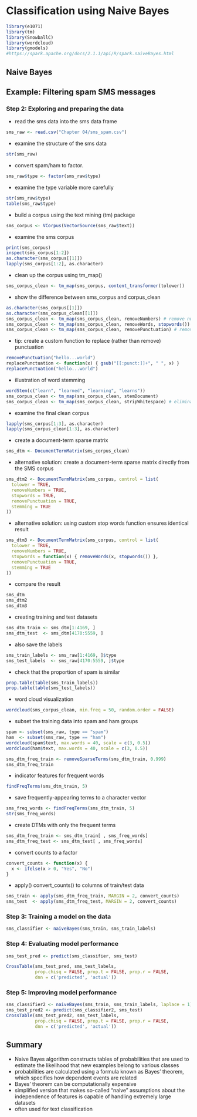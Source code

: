 # Classification using Naive Bayes

```r
library(e1071)
library(tm)
library(SnowballC)
library(wordcloud)
library(gmodels)
#https://spark.apache.org/docs/2.1.1/api/R/spark.naiveBayes.html
```

## Naive Bayes

## Example: Filtering spam SMS messages

### Step 2: Exploring and preparing the data

- read the sms data into the sms data frame

```r
sms_raw <- read.csv("Chapter 04/sms_spam.csv")
```

- examine the structure of the sms data

```r
str(sms_raw)
```

- convert spam/ham to factor.

```r
sms_raw$type <- factor(sms_raw$type)
```

- examine the type variable more carefully

```r
str(sms_raw$type)
table(sms_raw$type)
```

- build a corpus using the text mining (tm) package

```r
sms_corpus <- VCorpus(VectorSource(sms_raw$text))
```

- examine the sms corpus

```r
print(sms_corpus)
inspect(sms_corpus[1:2])
as.character(sms_corpus[[1]])
lapply(sms_corpus[1:2], as.character)
```

- clean up the corpus using tm_map()

```r
sms_corpus_clean <- tm_map(sms_corpus, content_transformer(tolower))
```

- show the difference between sms_corpus and corpus_clean

```r
as.character(sms_corpus[[1]])
as.character(sms_corpus_clean[[1]])
sms_corpus_clean <- tm_map(sms_corpus_clean, removeNumbers) # remove numbers
sms_corpus_clean <- tm_map(sms_corpus_clean, removeWords, stopwords()) # remove stop words
sms_corpus_clean <- tm_map(sms_corpus_clean, removePunctuation) # remove punctuation
```

- tip: create a custom function to replace (rather than remove) punctuation

```r
removePunctuation("hello...world")
replacePunctuation <- function(x) { gsub("[[:punct:]]+", " ", x) }
replacePunctuation("hello...world")
```

- illustration of word stemming

```r
wordStem(c("learn", "learned", "learning", "learns"))
sms_corpus_clean <- tm_map(sms_corpus_clean, stemDocument)
sms_corpus_clean <- tm_map(sms_corpus_clean, stripWhitespace) # eliminate unneeded whitespace
```

- examine the final clean corpus

```r
lapply(sms_corpus[1:3], as.character)
lapply(sms_corpus_clean[1:3], as.character)
```

- create a document-term sparse matrix

```r
sms_dtm <- DocumentTermMatrix(sms_corpus_clean)
```

- alternative solution: create a document-term sparse matrix directly from the SMS corpus

```r
sms_dtm2 <- DocumentTermMatrix(sms_corpus, control = list(
  tolower = TRUE,
  removeNumbers = TRUE,
  stopwords = TRUE,
  removePunctuation = TRUE,
  stemming = TRUE
))
```

- alternative solution: using custom stop words function ensures identical result

```r
sms_dtm3 <- DocumentTermMatrix(sms_corpus, control = list(
  tolower = TRUE,
  removeNumbers = TRUE,
  stopwords = function(x) { removeWords(x, stopwords()) },
  removePunctuation = TRUE,
  stemming = TRUE
))
```

- compare the result

```r
sms_dtm
sms_dtm2
sms_dtm3
```

- creating training and test datasets

```r
sms_dtm_train <- sms_dtm[1:4169, ]
sms_dtm_test  <- sms_dtm[4170:5559, ]
```

- also save the labels

```r
sms_train_labels <- sms_raw[1:4169, ]$type
sms_test_labels  <- sms_raw[4170:5559, ]$type
```

- check that the proportion of spam is similar

```r
prop.table(table(sms_train_labels))
prop.table(table(sms_test_labels))
```

- word cloud visualization

```r
wordcloud(sms_corpus_clean, min.freq = 50, random.order = FALSE)
```

- subset the training data into spam and ham groups

```r
spam <- subset(sms_raw, type == "spam")
ham  <- subset(sms_raw, type == "ham")
wordcloud(spam$text, max.words = 40, scale = c(3, 0.5))
wordcloud(ham$text, max.words = 40, scale = c(3, 0.5))

sms_dtm_freq_train <- removeSparseTerms(sms_dtm_train, 0.999)
sms_dtm_freq_train
```

- indicator features for frequent words

```r
findFreqTerms(sms_dtm_train, 5)
```

- save frequently-appearing terms to a character vector

```r
sms_freq_words <- findFreqTerms(sms_dtm_train, 5)
str(sms_freq_words)
```

- create DTMs with only the frequent terms

```r
sms_dtm_freq_train <- sms_dtm_train[ , sms_freq_words]
sms_dtm_freq_test <- sms_dtm_test[ , sms_freq_words]
```

- convert counts to a factor

```r
convert_counts <- function(x) {
  x <- ifelse(x > 0, "Yes", "No")
}
```

- apply() convert_counts() to columns of train/test data

```r
sms_train <- apply(sms_dtm_freq_train, MARGIN = 2, convert_counts)
sms_test  <- apply(sms_dtm_freq_test, MARGIN = 2, convert_counts)
```

### Step 3: Training a model on the data

```r
sms_classifier <- naiveBayes(sms_train, sms_train_labels)
```

### Step 4: Evaluating model performance

```r
sms_test_pred <- predict(sms_classifier, sms_test)

CrossTable(sms_test_pred, sms_test_labels,
           prop.chisq = FALSE, prop.t = FALSE, prop.r = FALSE,
           dnn = c('predicted', 'actual'))
```

### Step 5: Improving model performance

```r
sms_classifier2 <- naiveBayes(sms_train, sms_train_labels, laplace = 1)
sms_test_pred2 <- predict(sms_classifier2, sms_test)
CrossTable(sms_test_pred2, sms_test_labels,
           prop.chisq = FALSE, prop.t = FALSE, prop.r = FALSE,
           dnn = c('predicted', 'actual'))
```

## Summary

- Naive Bayes algorithm constructs tables of probabilities that are used to estimate the likelihood that new examples belong to various classes
- probabilities are calculated using a formula known as Bayes' theorem, which specifies how dependent events are related
- Bayes' theorem can be computationally expensive
- simplified version that makes so-called "naive" assumptions about the independence of features is capable of handling extremely large datasets
- often used for text classification